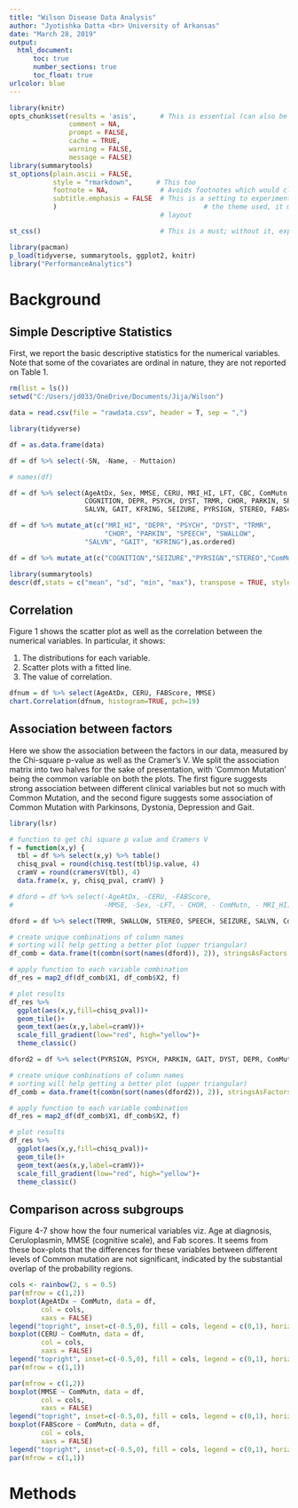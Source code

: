 ```yaml
---
title: "Wilson Disease Data Analysis"
author: "Jyotishka Datta <br> University of Arkansas"
date: "March 28, 2019"
output: 
  html_document:
      toc: true
      number_sections: true
      toc_float: true
urlcolor: blue
---
```


```r
library(knitr)
opts_chunk$set(results = 'asis',      # This is essential (can also be set at the chunk-level)
               comment = NA,
               prompt = FALSE,
               cache = TRUE,
               warning = FALSE,
               message = FALSE)
library(summarytools)
st_options(plain.ascii = FALSE,      
           style = "rmarkdown",      # This too
           footnote = NA,             # Avoids footnotes which would clutter the results
           subtitle.emphasis = FALSE  # This is a setting to experiment with - according to 
           )                                     # the theme used, it might improve the headings'
                                      # layout
```

```r
st_css()                              # This is a must; without it, expect odd layout,
```  

```r
library(pacman)
p_load(tidyverse, summarytools, ggplot2, knitr)
library("PerformanceAnalytics")
```


# Background

## Simple Descriptive Statistics 

First, we report the basic descriptive statistics for the numerical variables.  
Note that some of the covariates are ordinal in nature, they are not reported on Table 1.


```r
rm(list = ls())
setwd("C:/Users/jd033/OneDrive/Documents/Jija/Wilson")

data = read.csv(file = "rawdata.csv", header = T, sep = ",")

library(tidyverse)

df = as.data.frame(data)

df = df %>% select(-SN, -Name, - Muttaion)

# names(df)

df = df %>% select(AgeAtDx, Sex, MMSE, CERU, MRI_HI, LFT, CBC, ComMutn,
                   COGNITION, DEPR, PSYCH, DYST, TRMR, CHOR, PARKIN, SPEECH, SWALLOW,
                   SALVN, GAIT, KFRING, SEIZURE, PYRSIGN, STEREO, FABScore)

df = df %>% mutate_at(c("MRI_HI", "DEPR", "PSYCH", "DYST", "TRMR", 
                        "CHOR", "PARKIN", "SPEECH", "SWALLOW",
                   "SALVN", "GAIT", "KFRING"),as.ordered)

df = df %>% mutate_at(c("COGNITION","SEIZURE","PYRSIGN","STEREO","ComMutn"), as.factor)

library(summarytools)
descr(df,stats = c("mean", "sd", "min", "max"), transpose = TRUE, style = "rmarkdown")
```

## Correlation 

Figure 1 shows the scatter plot as well as the correlation between the numerical variables. In particular, it shows: 

1.  The distributions for each variable. 
2.  Scatter plots with a fitted line.
3.  The value of correlation. 

```r
dfnum = df %>% select(AgeAtDx, CERU, FABScore, MMSE)
chart.Correlation(dfnum, histogram=TRUE, pch=19)
```


## Association between factors 

Here we show the association between the factors in our data, measured by the Chi-square p-value as well as the Cramer's V. We split the association matrix into two halves for the sake of presentation, with 'Common Mutation' being the common variable on both the plots. The first figure suggests strong association between different clinical variables but not so much with Common Mutation, and the second figure suggests some association of Common Mutation with Parkinsons, Dystonia, Depression and Gait. 

```r
library(lsr)

# function to get chi square p value and Cramers V
f = function(x,y) {
  tbl = df %>% select(x,y) %>% table()
  chisq_pval = round(chisq.test(tbl)$p.value, 4)
  cramV = round(cramersV(tbl), 4) 
  data.frame(x, y, chisq_pval, cramV) }

# dford = df %>% select(-AgeAtDx, -CERU, -FABScore,
#                       -MMSE, -Sex, -LFT, - CHOR, - ComMutn, - MRI_HI)

dford = df %>% select(TRMR, SWALLOW, STEREO, SPEECH, SEIZURE, SALVN, ComMutn)

# create unique combinations of column names
# sorting will help getting a better plot (upper triangular)
df_comb = data.frame(t(combn(sort(names(dford)), 2)), stringsAsFactors = F)

# apply function to each variable combination
df_res = map2_df(df_comb$X1, df_comb$X2, f)

# plot results
df_res %>%
  ggplot(aes(x,y,fill=chisq_pval))+
  geom_tile()+
  geom_text(aes(x,y,label=cramV))+
  scale_fill_gradient(low="red", high="yellow")+
  theme_classic()
```


```r
dford2 = df %>% select(PYRSIGN, PSYCH, PARKIN, GAIT, DYST, DEPR, ComMutn)

# create unique combinations of column names
# sorting will help getting a better plot (upper triangular)
df_comb = data.frame(t(combn(sort(names(dford2)), 2)), stringsAsFactors = F)

# apply function to each variable combination
df_res = map2_df(df_comb$X1, df_comb$X2, f)

# plot results
df_res %>%
  ggplot(aes(x,y,fill=chisq_pval))+
  geom_tile()+
  geom_text(aes(x,y,label=cramV))+
  scale_fill_gradient(low="red", high="yellow")+
  theme_classic()
```


## Comparison across subgroups 

Figure 4-7 show how the four numerical variables viz. Age at diagnosis, Ceruloplasmin, MMSE (cognitive scale), and Fab scores. It seems from these box-plots that the differences for these variables between different levels of Common mutation are not significant, indicated by the substantial overlap of the probability regions. 


```r
cols <- rainbow(2, s = 0.5)
par(mfrow = c(1,2))
boxplot(AgeAtDx ~ ComMutn, data = df,
        col = cols,
        xaxs = FALSE)
legend("topright", inset=c(-0.5,0), fill = cols, legend = c(0,1), horiz = F)
boxplot(CERU ~ ComMutn, data = df,
        col = cols,
        xaxs = FALSE)
legend("topright", inset=c(-0.5,0), fill = cols, legend = c(0,1), horiz = F)
par(mfrow = c(1,1))
```

```r
par(mfrow = c(1,2))
boxplot(MMSE ~ ComMutn, data = df,
        col = cols,
        xaxs = FALSE)
legend("topright", inset=c(-0.5,0), fill = cols, legend = c(0,1), horiz = F)
boxplot(FABScore ~ ComMutn, data = df,
        col = cols,
        xaxs = FALSE)
legend("topright", inset=c(-0.5,0), fill = cols, legend = c(0,1), horiz = F)
par(mfrow = c(1,1))
```

# Methods 



